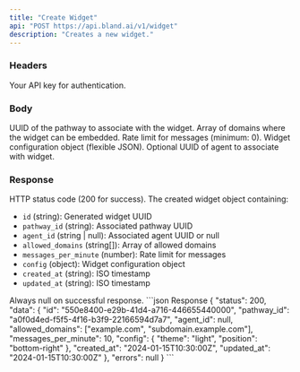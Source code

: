 ```yaml
---
title: "Create Widget"
api: "POST https://api.bland.ai/v1/widget"
description: "Creates a new widget."
---
```


### Headers

<ParamField header="authorization" type="string" required>
  Your API key for authentication.
</ParamField>

### Body

<ParamField body="pathway_id" type="string" required>
  UUID of the pathway to associate with the widget.
</ParamField>

<ParamField body="allowed_domains" type="string[]" required>
  Array of domains where the widget can be embedded.
</ParamField>

<ParamField body="messages_per_minute" type="number" required>
  Rate limit for messages (minimum: 0).
</ParamField>

<ParamField body="config" type="any" required>
  Widget configuration object (flexible JSON).
</ParamField>

<ParamField body="agent_id" type="string">
  Optional UUID of agent to associate with widget.
</ParamField>

### Response

<ResponseField name="status" type="number">
  HTTP status code (200 for success).
</ResponseField>

<ResponseField name="data" type="object">
  The created widget object containing:
  
  - `id` (string): Generated widget UUID
  - `pathway_id` (string): Associated pathway UUID
  - `agent_id` (string | null): Associated agent UUID or null
  - `allowed_domains` (string[]): Array of allowed domains
  - `messages_per_minute` (number): Rate limit for messages
  - `config` (object): Widget configuration object
  - `created_at` (string): ISO timestamp
  - `updated_at` (string): ISO timestamp
</ResponseField>

<ResponseField name="errors" type="null">
  Always null on successful response.
</ResponseField>

<ResponseExample>
```json Response
{
  "status": 200,
  "data": {
    "id": "550e8400-e29b-41d4-a716-446655440000",
    "pathway_id": "a0f0d4ed-f5f5-4f16-b3f9-22166594d7a7",
    "agent_id": null,
    "allowed_domains": ["example.com", "subdomain.example.com"],
    "messages_per_minute": 10,
    "config": {
      "theme": "light",
      "position": "bottom-right"
    },
    "created_at": "2024-01-15T10:30:00Z",
    "updated_at": "2024-01-15T10:30:00Z"
  },
  "errors": null
}
```
</ResponseExample>
